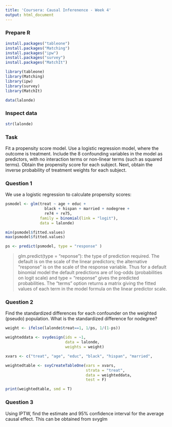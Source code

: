 ```yaml
---
title: 'Coursera: Causal Inferenence - Week 4'
output: html_document
---
```


### Prepare R
```r
install.packages("tableone")
install.packages("Matching")
install.packages("ipw")
install.packages("survey")
install.packages("MatchIt")
```

```r
library(tableone)
library(Matching)
library(ipw)
library(survey)
library(MatchIt)

data(lalonde)
```

### Inspect data
```r
str(lalonde)
```

### Task
Fit a propensity score model. Use a logistic regression model, where the outcome is treatment. Include the 8 confounding variables in the model as predictors, with no interaction terms or non-linear terms (such as squared terms). Obtain the propensity score for each subject. Next, obtain the inverse probability of treatment weights for each subject.

### Question 1
We use a logistic regression to calculate propensity scores:
```r
psmodel <- glm(treat ~ age + educ + 
                 black + hispan + married + nodegree +
                 re74 + re75,
               family = binomial(link = "logit"),
               data = lalonde)

min(psmodel$fitted.values)
max(psmodel$fitted.values)

ps <- predict(psmodel, type = "response" )
```

> glm.predict(type = "reponse"): the type of prediction required. The default is on the scale of the linear predictors; the alternative "response" is on the scale of the response variable. Thus for a default binomial model the default predictions are of log-odds (probabilities on logit scale) and type = "response" gives the predicted probabilities. The "terms" option returns a matrix giving the fitted values of each term in the model formula on the linear predictor scale.

### Question 2
Find the standardized differences for each confounder on the weighted (pseudo) population. What is the standardized difference for nodegree?

```r
weight <- ifelse(lalonde$treat==1, 1/ps, 1/(1-ps))

weighteddata <- svydesign(ids = ~1,
                          data = lalonde,
                          weights = weight)

xvars <- c("treat", "age", "educ", "black", "hispan", "married",          "nodegree", "re74", "re75", "re78")

weightedtable <- svyCreateTableOne(vars = xvars,
                                   strata = "treat",
                                   data = weighteddata,
                                   test = F)

print(weightedtable, smd = T)
```

### Question 3
Using IPTW, find the estimate and 95% confidence interval for the average causal effect. This can be obtained from svyglm
